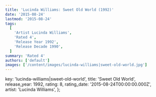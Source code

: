 ```yaml
---
title: 'Lucinda Williams: Sweet Old World (1992)'
date: '2015-08-24'
lastmod: '2015-08-24'
tags:
  [
    'Artist Lucinda Williams',
    'Rated 4',
    'Release Year 1992',
    'Release Decade 1990',
  ]
summary: 'Rated 4'
authors: ['default']
images: ['/content/images/lucinda-williams|sweet-old-world.jpg']
---
```


  key: 'lucinda-williams|sweet-old-world',
  title: 'Sweet Old World',
  release_year: 1992,
  rating: 8,
  rating_date: '2015-08-24T00:00:00.000Z',
  artist: 'Lucinda Williams',
};

<MusicRating data={data} />
